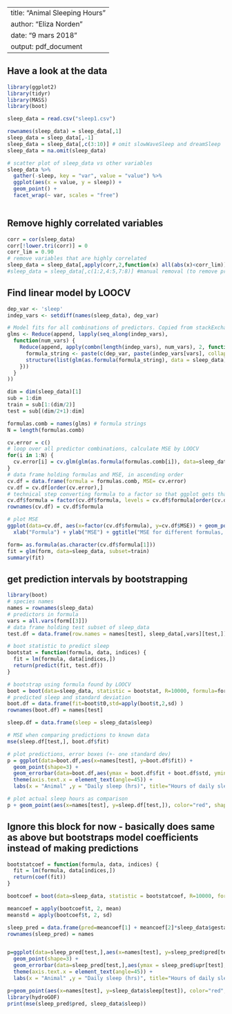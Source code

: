 
---
title: "Animal Sleeping Hours"
author: "Eliza Norden"
date: "9 mars 2018"
output: pdf_document
---
## Have a look at the data
```r
library(ggplot2)
library(tidyr)
library(MASS)
library(boot)

sleep_data = read.csv("sleep1.csv")

rownames(sleep_data) = sleep_data[,1]
sleep_data = sleep_data[,-1]
sleep_data = sleep_data[,c(3:10)] # omit slowWaveSleep and dreamSleep
sleep_data = na.omit(sleep_data)

# scatter plot of sleep_data vs other variables
sleep_data %>%
  gather(-sleep, key = "var", value = "value") %>% 
  ggplot(aes(x = value, y = sleep)) +
  geom_point() +
  facet_wrap(~ var, scales = "free") 
  

```
  

## Remove highly correlated variables
``` r
corr = cor(sleep_data)
corr[!lower.tri(corr)] = 0 
corr_lim = 0.90
# remove variables that are highly correlated
sleep_data = sleep_data[,apply(corr,2,function(x) all(abs(x)<corr_lim))]
#sleep_data = sleep_data[,c(1:2,4:5,7:8)] #manual removal (to remove predation instead of danger)
```


## Find linear model by LOOCV
``` r

dep_var <- 'sleep'
indep_vars <- setdiff(names(sleep_data), dep_var)

# Model fits for all combinations of predictors. Copied from stackExchange. 
glms <- Reduce(append, lapply(seq_along(indep_vars),
  function(num_vars) {
    Reduce(append, apply(combn(length(indep_vars), num_vars), 2, function(vars) {
      formula_string <- paste(c(dep_var, paste(indep_vars[vars], collapse = "+")), collapse = '~')
      structure(list(glm(as.formula(formula_string), data = sleep_data)), .Names = formula_string)
    }))
  }
))

dim = dim(sleep_data)[1]
sub = 1:dim 
train = sub[1:(dim/2)]
test = sub[(dim/2+1):dim]

formulas.comb = names(glms) # formula strings
N = length(formulas.comb)

cv.error = c()
# loop over all predictor combinations, calculate MSE by LOOCV
for(i in 1:N) {
  cv.error[i] = cv.glm(glm(as.formula(formulas.comb[i]), data=sleep_data[train,]), data=sleep_data[train,])$delta[1]
}
# data frame holding formulas and MSE, in ascending order
cv.df = data.frame(formula = formulas.comb, MSE= cv.error)
cv.df = cv.df[order(cv.error),]
# technical step converting formula to a factor so that ggplot gets that it should plot in order
cv.df$formula = factor(cv.df$formula, levels = cv.df$formula[order(cv.df$MSE)])
rownames(cv.df) = cv.df$formula

# plot MSE 
ggplot(data=cv.df, aes(x=factor(cv.df$formula), y=cv.df$MSE)) + geom_point() + theme(axis.text.x = element_text(angle=90)) + 
  xlab("Formula") + ylab("MSE") + ggtitle("MSE for different formulas, calculated with LOOCV")   #theme(axis.text.x=element_blank())

form= as.formula(as.character(cv.df$formula[1]))
fit = glm(form, data=sleep_data, subset=train)
summary(fit)
```



## get prediction intervals by bootstrapping
``` r
library(boot)
# species names
names = rownames(sleep_data)
# predictors in formula
vars = all.vars(form[[3]])
# data frame holding test subset of sleep_data
test.df = data.frame(row.names = names[test], sleep_data[,vars][test,])

# boot statistic to predict sleep
bootstat = function(formula, data, indices) {
  fit = lm(formula, data[indices,])
  return(predict(fit, test.df))
}

# bootstrap using formula found by LOOCV
boot = boot(data=sleep_data, statistic = bootstat, R=10000, formula=form)
# predicted sleep and standard deviation
boot.df = data.frame(fit=boot$t0,std=apply(boot$t,2,sd) )
rownames(boot.df) = names[test]

sleep.df = data.frame(sleep = sleep_data$sleep)

# MSE when comparing predictions to known data
mse(sleep.df[test,], boot.df$fit)

# plot predictions, error boxes (+- one standard dev)
p = ggplot(data=boot.df,aes(x=names[test], y=boot.df$fit)) +
  geom_point(shape=3) +
  geom_errorbar(data=boot.df,aes(ymax = boot.df$fit + boot.df$std, ymin = boot.df$fit - boot.df$std)) +
  theme(axis.text.x = element_text(angle=45)) +
  labs(x = "Animal" ,y = "Daily sleep (hrs)", title="Hours of daily sleep predicted by bootstrap") 

# plot actual sleep hours as comparison
p + geom_point(aes(x=names[test], y=sleep.df[test,]), color="red", shape=2)


```
## Ignore this block for now - basically does same as above but bootstraps model coefficients instead of making predictions
``` r

bootstatcoef = function(formula, data, indices) {
  fit = lm(formula, data[indices,])
  return(coef(fit))
}

bootcoef = boot(data=sleep_data, statistic = bootstatcoef, R=10000, formula=form)

meancoef = apply(bootcoef$t, 2, mean)
meanstd = apply(bootcoef$t, 2, sd)

sleep_pred = data.frame(pred=meancoef[1] + meancoef[2]*sleep_data$gestation + meancoef[3]*sleep_data$danger, lwr = (meancoef[1]-meanstd[1]) + (meancoef[2]-meanstd[2])*sleep_data$gestation + (meancoef[3]-meanstd[3])*sleep_data$danger, upr  = (meancoef[1]+meanstd[1]) + (meancoef[2]+meanstd[2])*sleep_data$gestation + (meancoef[3]+meanstd[3])*sleep_data$danger )
rownames(sleep_pred) = names


p=ggplot(data=sleep_pred[test,],aes(x=names[test], y=sleep_pred$pred[test])) +
  geom_point(shape=3) +
  geom_errorbar(data=sleep_pred[test,],aes(ymax = sleep_pred$upr[test], ymin = sleep_pred$lwr[test])) +
  theme(axis.text.x = element_text(angle=45)) +
  labs(x = "Animal" ,y = "Daily sleep (hrs)", title="Hours of daily sleep predicted by bootstrap") 

p+geom_point(aes(x=names[test], y=sleep_data$sleep[test]), color="red", shape=2)
library(hydroGOF)
print(mse(sleep_pred$pred, sleep_data$sleep))
```